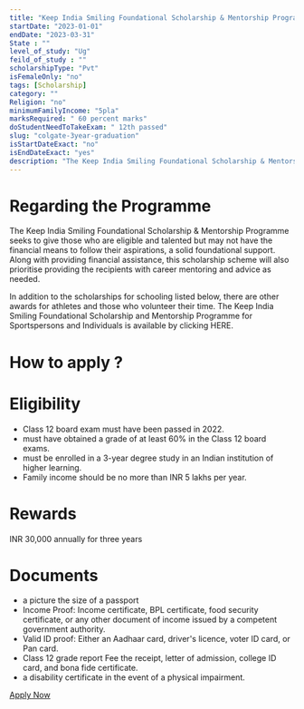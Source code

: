 ```yaml
---
title: "Keep India Smiling Foundational Scholarship & Mentorship Programme for 3 Year Graduation 2022-23"
startDate: "2023-01-01"
endDate: "2023-03-31"
State : ""
level_of_study: "Ug"
feild_of_study : ""
scholarshipType: "Pvt"
isFemaleOnly: "no"
tags: [Scholarship]
category: ""
Religion: "no"
minimumFamilyIncome: "5pla"
marksRequired: " 60 percent marks"
doStudentNeedToTakeExam: " 12th passed"
slug: "colgate-3year-graduation"
isStartDateExact: "no"
isEndDateExact: "yes"
description: "The Keep India Smiling Foundational Scholarship & Mentorship Programme seeks to give those who are eligible and talented but may not have the financial means to follow their aspirations, a solid foundational support."
---
```


# Regarding the Programme

The Keep India Smiling Foundational Scholarship & Mentorship Programme seeks to give those
who are eligible and talented but may not have the financial means to follow their aspirations, a solid foundational support. Along with providing financial assistance,
this scholarship scheme will also prioritise providing the recipients with career mentoring and advice as needed.

In addition to the scholarships for schooling listed below, there are other awards for athletes and those who volunteer their time. The Keep India Smiling Foundational Scholarship and Mentorship Programme for Sportspersons and Individuals is available by clicking HERE.

# How to apply ?

# Eligibility

- Class 12 board exam must have been passed in 2022.
- must have obtained a grade of at least 60% in the Class 12 board exams.
- must be enrolled in a 3-year degree study in an Indian institution of higher learning.
- Family income should be no more than INR 5 lakhs per year.

# Rewards

INR 30,000 annually for three years

# Documents

- a picture the size of a passport
- Income Proof: Income certificate, BPL certificate, food security certificate, or any other document of income issued by a competent government authority.
- Valid ID proof: Either an Aadhaar card, driver's licence, voter ID card, or Pan card.
- Class 12 grade report Fee the receipt, letter of admission, college ID card, and bona fide certificate.
- a disability certificate in the event of a physical impairment.

[Apply Now](https://www.colgate.com/en-in/smile-karo-aur-shuru-ho-jao/foundation-scholarship)
